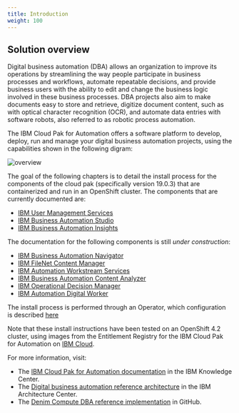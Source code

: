 ```yaml
---
title: Introduction
weight: 100
---
```


## Solution overview 

Digital business automation (DBA) allows an organization to improve its operations by streamlining the way people participate in business processes and workflows, automate repeatable decisions, and provide business users with the ability to edit and change the business logic involved in these business processes. DBA projects also aim to make documents easy to store and retrieve, digitize document content, such as with optical character recognition (OCR), and automate data entries with software robots, also referred to as robotic process automation.

The IBM Cloud Pak for Automation offers a software platform to develop, deploy, run and manage your digital business automation projects, using the capabilities shown in the following digram: 

![overview](/assets/automation/images/cp4a.jpg)

The goal of the following chapters is to detail the install process for the components of the cloud pak (specifically version 19.0.3) that are containerized and run in an OpenShift cluster.
The components that are currently documented are:

- [IBM User Management Services](/automation/install-ums)
- [IBM Business Automation Studio](/automation/install-bas)
- [IBM Business Automation Insights](/automation/install-bai)

The documentation for the following components is still *under construction*:
- [IBM Business Automation Navigator](/automation/install-ban)
- [IBM FileNet Content Manager](/automation/install-ecm)
- [IBM Automation Workstream Services](/automation/install-aws)
- [IBM Business Automation Content Analyzer](/automation/install-aca)
- [IBM Operational Decision Manager](/automation/install-odm)
- [IBM Automation Digital Worker](/automation/install-adw)

The install process is performed through an Operator, which configuration is described [here](/automation/install-operator)

Note that these install instructions have been tested on an OpenShift 4.2 cluster, using images from the Entitlement Registry for the IBM Cloud Pak for Automation on [IBM Cloud](https://cloud.ibm.com/catalog/content/ibm-cp-automation-f8084c28-d609-4a7a-bfb7-569e79cb9e72-global).

For more information, visit:
- The [IBM Cloud Pak for Automation documentation](https://www.ibm.com/support/knowledgecenter/en/SSYHZ8_19.0.x/welcome/kc_welcome_dba_distrib.html) in the IBM Knowledge Center.
- The [Digital business automation reference architecture](https://www.ibm.com/cloud/garage/architectures/dba/reference-architecture) in the IBM Architecture Center.
- The [Denim Compute DBA reference implementation](https://github.com/ibm-cloud-architecture/denim-compute) in GitHub.
